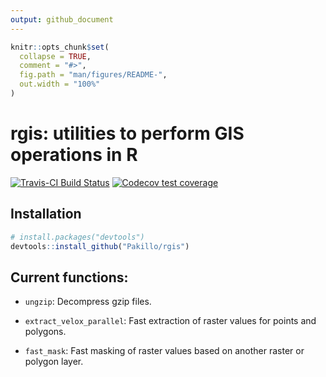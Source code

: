 ```yaml
---
output: github_document
---
```


<!-- README.md is generated from README.Rmd. Please edit that file -->

```r
knitr::opts_chunk$set(
  collapse = TRUE,
  comment = "#>",
  fig.path = "man/figures/README-",
  out.width = "100%"
)
```

# rgis: utilities to perform GIS operations in R

<!-- badges: start -->
[![Travis-CI Build Status](https://travis-ci.org/Pakillo/rgis.svg?branch=master)](https://travis-ci.org/Pakillo/rgis)
[![Codecov test coverage](https://codecov.io/gh/Pakillo/rgis/branch/master/graph/badge.svg)](https://codecov.io/gh/Pakillo/rgis?branch=master)
<!-- badges: end -->


## Installation

``` r
# install.packages("devtools")
devtools::install_github("Pakillo/rgis")
```


## Current functions:

- `ungzip`: Decompress gzip files.

- `extract_velox_parallel`: Fast extraction of raster values for points and polygons.

- `fast_mask`: Fast masking of raster values based on another raster or polygon layer.




